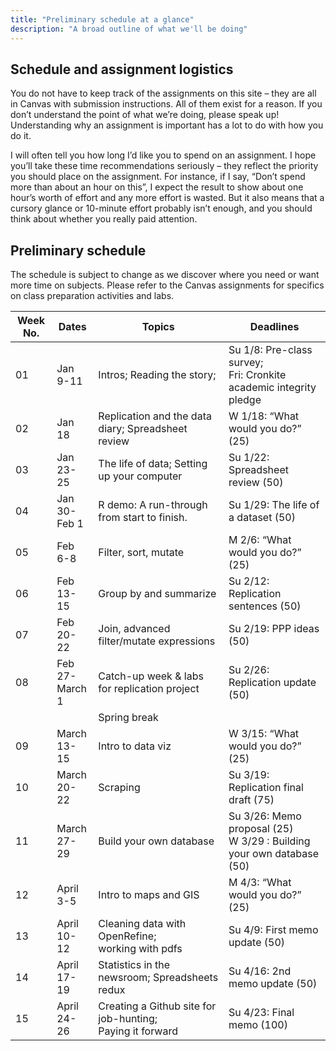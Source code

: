 ```yaml
---
title: "Preliminary schedule at a glance"
description: "A broad outline of what we'll be doing"
--- 
```




## Schedule and assignment logistics

You do not have to keep track of the assignments on this site -- they are all in Canvas with submission instructions. All of them  exist for a reason. If you don't understand the point of what we're doing, please speak up! Understanding why an assignment is important has a lot to do with how you do it. 


I will often tell you how long I'd like you to spend on an assignment. I hope you'll take these time recommendations seriously -- they reflect the priority you should place on the assignment. For instance, if I say, "Don't spend more than about an hour on this", I expect the result to show about one hour's worth of effort and any more effort is wasted. But it also means that a cursory glance or 10-minute effort probably isn't enough, and you should think about whether you really paid attention. 


## Preliminary schedule

The schedule is subject to change as we discover where you need or want more time on subjects. Please refer to the Canvas assignments for specifics on class preparation activities and labs. 



| Week No. | Dates | Topics | Deadlines  |
| ------|------|-------------------|--------------- |
|01|Jan 9-11|Intros; Reading the story; |Su 1/8: Pre-class survey; <br> Fri: Cronkite academic integrity pledge |
|02|Jan 18|Replication and the data diary; Spreadsheet review|W 1/18: "What would you do?" (25) |
|03|Jan 23-25| The life of data; Setting up your computer| Su 1/22: Spreadsheet review (50) |
|04|Jan 30-Feb 1|R demo: A run-through from start to finish. | Su 1/29: The life of a dataset (50) 
|05|Feb 6-8|Filter, sort, mutate| M 2/6: "What would you do?" (25)
|06|Feb 13-15|Group by and summarize| Su 2/12: Replication sentences (50)
|07|Feb 20-22|Join, advanced filter/mutate expressions| Su 2/19: PPP ideas (50)
|08|Feb 27-March 1|Catch-up week & labs for replication project | Su 2/26: Replication update (50)|
|||Spring break|
|09|March 13-15|Intro to data viz| W 3/15: "What would you do?" (25)
|10|March 20-22|Scraping | Su 3/19: Replication final draft (75)| 
|11|March 27-29|Build your own database| Su 3/26: Memo proposal (25) <br> W 3/29 : Building your own database (50)
|12|April 3-5|Intro to maps and GIS| M 4/3: "What would you do?" (25)
|13|April 10-12|Cleaning data with OpenRefine;  <br> working with pdfs| Su 4/9: First memo update (50)
|14|April 17-19|Statistics in the newsroom; Spreadsheets redux| Su 4/16: 2nd memo update (50)
|15|April 24-26|Creating a Github site for job-hunting; <br> Paying it forward| Su 4/23: Final memo  (100)


 





